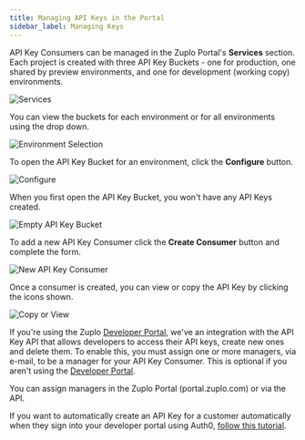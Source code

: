 ```yaml
---
title: Managing API Keys in the Portal
sidebar_label: Managing Keys
---
```


API Key Consumers can be managed in the Zuplo Portal's **Services** section.
Each project is created with three API Key Buckets - one for production, one
shared by preview environments, and one for development (working copy)
environments.

![Services](../../public/media/api-key-administration/image.png)

You can view the buckets for each environment or for all environments using the
drop down.

![Environment Selection](../../public/media/api-key-administration/image-1.png)

To open the API Key Bucket for an environment, click the **Configure** button.

![Configure](../../public/media/api-key-administration/image-2.png)

When you first open the API Key Bucket, you won't have any API Keys created.

![Empty API Key Bucket](../../public/media/api-key-administration/image-3.png)

To add a new API Key Consumer click the **Create Consumer** button and complete
the form.

![New API Key Consumer](../../public/media/api-key-administration/image-4.png)

Once a consumer is created, you can view or copy the API Key by clicking the
icons shown.

![Copy or View](../../public/media/api-key-administration/image-5.png)

If you're using the Zuplo [Developer Portal](../dev-portal/introduction.mdx),
we've an integration with the API Key API that allows developers to access their
API keys, create new ones and delete them. To enable this, you must assign one
or more managers, via e-mail, to be a manager for your API Key Consumer. This is
optional if you aren't using the
[Developer Portal](../dev-portal/introduction.mdx).

You can assign managers in the Zuplo Portal (portal.zuplo.com) or via the API.

If you want to automatically create an API Key for a customer automatically when
they sign into your developer portal using Auth0,
[follow this tutorial](../dev-portal/dev-portal-create-consumer-on-auth.mdx).

